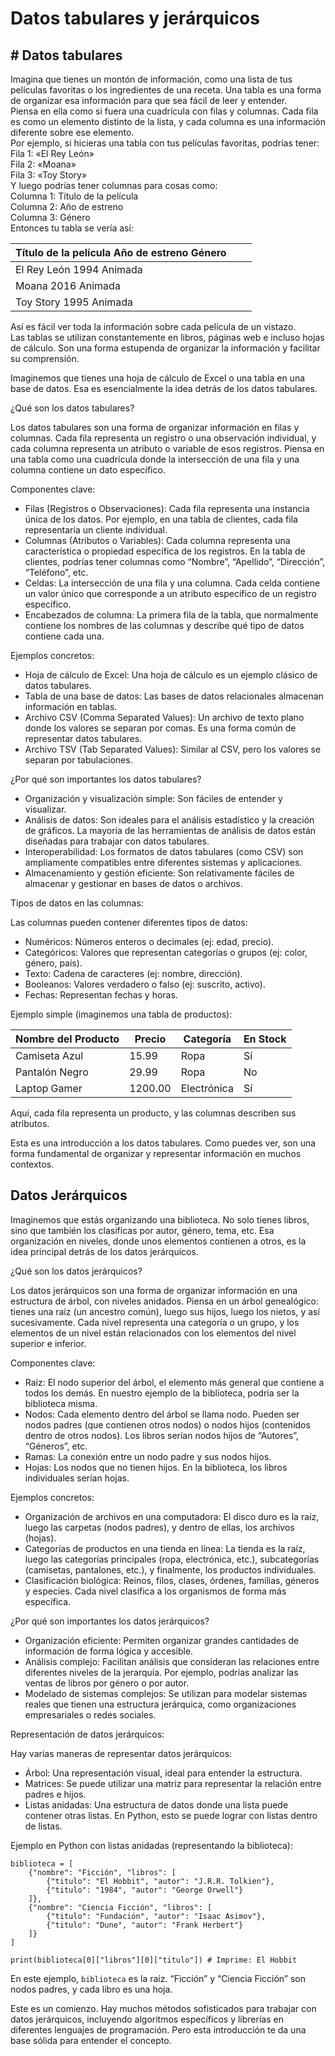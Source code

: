 # Datos tabulares y jerárquicos

## # Datos tabulares
Imagina que tienes un montón de información, como una lista de tus películas favoritas o los ingredientes de una receta.  Una tabla es una forma de organizar esa información para que sea fácil de leer y entender.   
  Piensa en ella como si fuera una cuadrícula con filas y columnas. Cada fila es como un elemento distinto de la lista, y cada columna es una información diferente sobre ese elemento.   
  Por ejemplo, si hicieras una tabla con tus películas favoritas, podrías tener:  
   Fila 1: «El Rey León»  
   Fila 2: «Moana»  
   Fila 3: «Toy Story»  
  Y luego podrías tener columnas para cosas como:  
   Columna 1: Título de la película  
   Columna 2: Año de estreno  
   Columna 3: Género  
  Entonces tu tabla se vería así:

  | Título de la película Año de estreno Género  
  |---|---|---|  
  | El Rey León 1994 Animada  
  | Moana 2016 Animada  
  | Toy Story 1995 Animada  
  Así es fácil ver toda la información sobre cada película de un vistazo.   
  Las tablas se utilizan constantemente en libros, páginas web e incluso hojas de cálculo. Son una forma estupenda de organizar la información y facilitar su comprensión.

 Imaginemos que tienes una hoja de cálculo de Excel o una tabla en una base de datos. Esa es esencialmente la idea detrás de los datos tabulares.

¿Qué son los datos tabulares?

Los datos tabulares son una forma de organizar información en filas y columnas. Cada fila representa un registro o una observación individual, y cada columna representa un atributo o variable de esos registros. Piensa en una tabla como una cuadrícula donde la intersección de una fila y una columna contiene un dato específico.

Componentes clave:

* Filas (Registros o Observaciones): Cada fila representa una instancia única de los datos. Por ejemplo, en una tabla de clientes, cada fila representaría un cliente individual.
* Columnas (Atributos o Variables): Cada columna representa una característica o propiedad específica de los registros. En la tabla de clientes, podrías tener columnas como "Nombre", "Apellido", "Dirección", "Teléfono", etc.
* Celdas: La intersección de una fila y una columna. Cada celda contiene un valor único que corresponde a un atributo específico de un registro específico.
* Encabezados de columna: La primera fila de la tabla, que normalmente contiene los nombres de las columnas y describe qué tipo de datos contiene cada una.


Ejemplos concretos:

* Hoja de cálculo de Excel: Una hoja de cálculo es un ejemplo clásico de datos tabulares.
* Tabla de una base de datos: Las bases de datos relacionales almacenan información en tablas.
* Archivo CSV (Comma Separated Values): Un archivo de texto plano donde los valores se separan por comas. Es una forma común de representar datos tabulares.
* Archivo TSV (Tab Separated Values): Similar al CSV, pero los valores se separan por tabulaciones.


¿Por qué son importantes los datos tabulares?

* Organización y visualización simple: Son fáciles de entender y visualizar.
* Análisis de datos: Son ideales para el análisis estadístico y la creación de gráficos. La mayoría de las herramientas de análisis de datos están diseñadas para trabajar con datos tabulares.
* Interoperabilidad: Los formatos de datos tabulares (como CSV) son ampliamente compatibles entre diferentes sistemas y aplicaciones.
* Almacenamiento y gestión eficiente: Son relativamente fáciles de almacenar y gestionar en bases de datos o archivos.


Tipos de datos en las columnas:

Las columnas pueden contener diferentes tipos de datos:

* Numéricos: Números enteros o decimales (ej: edad, precio).
* Categóricos: Valores que representan categorías o grupos (ej: color, género, país).
* Texto: Cadena de caracteres (ej: nombre, dirección).
* Booleanos: Valores verdadero o falso (ej: suscrito, activo).
* Fechas: Representan fechas y horas.


Ejemplo simple (imaginemos una tabla de productos):

Nombre del Producto | Precio | Categoría | En Stock
--------------------|--------|-----------|---------
Camiseta Azul       | 15.99 | Ropa      | Sí
Pantalón Negro      | 29.99 | Ropa      | No
Laptop Gamer        | 1200.00| Electrónica| Sí


Aquí, cada fila representa un producto, y las columnas describen sus atributos.


Esta es una introducción a los datos tabulares. Como puedes ver, son una forma fundamental de organizar y representar información en muchos contextos. 


## Datos Jerárquicos

Imaginemos que estás organizando una biblioteca. No solo tienes libros, sino que también los clasificas por autor, género, tema, etc. Esa organización en niveles, donde unos elementos contienen a otros, es la idea principal detrás de los datos jerárquicos.

¿Qué son los datos jerárquicos?

Los datos jerárquicos son una forma de organizar información en una estructura de árbol, con niveles anidados. Piensa en un árbol genealógico: tienes una raíz (un ancestro común), luego sus hijos, luego los nietos, y así sucesivamente. Cada nivel representa una categoría o un grupo, y los elementos de un nivel están relacionados con los elementos del nivel superior e inferior.

Componentes clave:

* Raíz: El nodo superior del árbol, el elemento más general que contiene a todos los demás. En nuestro ejemplo de la biblioteca, podría ser la biblioteca misma.
* Nodos: Cada elemento dentro del árbol se llama nodo. Pueden ser nodos padres (que contienen otros nodos) o nodos hijos (contenidos dentro de otros nodos). Los libros serían nodos hijos de "Autores", "Géneros", etc.
* Ramas: La conexión entre un nodo padre y sus nodos hijos.
* Hojas: Los nodos que no tienen hijos. En la biblioteca, los libros individuales serían hojas.


Ejemplos concretos:

* Organización de archivos en una computadora: El disco duro es la raíz, luego las carpetas (nodos padres), y dentro de ellas, los archivos (hojas).
* Categorías de productos en una tienda en línea: La tienda es la raíz, luego las categorías principales (ropa, electrónica, etc.), subcategorías (camisetas, pantalones, etc.), y finalmente, los productos individuales.
* Clasificación biológica: Reinos, filos, clases, órdenes, familias, géneros y especies. Cada nivel clasifica a los organismos de forma más específica.


¿Por qué son importantes los datos jerárquicos?

* Organización eficiente: Permiten organizar grandes cantidades de información de forma lógica y accesible.
* Análisis complejo: Facilitan análisis que consideran las relaciones entre diferentes niveles de la jerarquía. Por ejemplo, podrías analizar las ventas de libros por género o por autor.
* Modelado de sistemas complejos: Se utilizan para modelar sistemas reales que tienen una estructura jerárquica, como organizaciones empresariales o redes sociales.


Representación de datos jerárquicos:

Hay varias maneras de representar datos jerárquicos:

* Árbol: Una representación visual, ideal para entender la estructura.
* Matrices: Se puede utilizar una matriz para representar la relación entre padres e hijos.
* Listas anidadas: Una estructura de datos donde una lista puede contener otras listas. En Python, esto se puede lograr con listas dentro de listas.


Ejemplo en Python con listas anidadas (representando la biblioteca):

```
biblioteca = [
    {"nombre": "Ficción", "libros": [
        {"titulo": "El Hobbit", "autor": "J.R.R. Tolkien"},
        {"titulo": "1984", "autor": "George Orwell"}
    ]},
    {"nombre": "Ciencia Ficción", "libros": [
        {"titulo": "Fundación", "autor": "Isaac Asimov"},
        {"titulo": "Dune", "autor": "Frank Herbert"}
    ]}
]

print(biblioteca[0]["libros"][0]["titulo"]) # Imprime: El Hobbit
```

En este ejemplo, `biblioteca` es la raíz. "Ficción" y "Ciencia Ficción" son nodos padres, y cada libro es una hoja.

Este es un comienzo. Hay muchos métodos sofisticados para trabajar con datos jerárquicos, incluyendo algoritmos específicos y librerías en diferentes lenguajes de programación. Pero esta introducción te da una base sólida para entender el concepto.